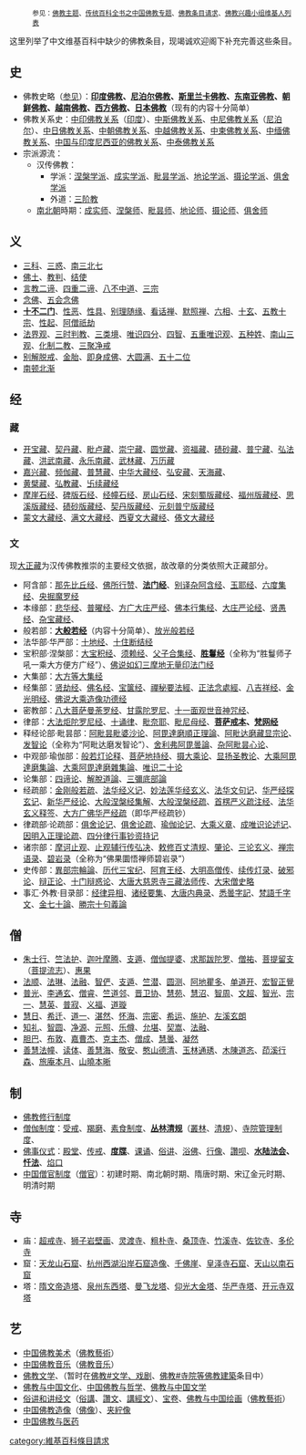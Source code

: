 
:<small>参见：[[:Portal:佛教|佛教主题]]、[[维基百科:传统百科全书条目专题/中国佛教|传统百科全书之中国佛教专题]]、[[:Portal:佛教/维基工程/补充|佛教条目请求]]、[[Wikipedia:佛教兴趣小组维基人列表|佛教兴趣小组维基人列表]]</small>

这里列举了中文维基百科中缺少的佛教条目，现竭诚欢迎阁下补充完善这些条目。

==史==
*佛教史略（[http://doorway.fjnet.com/fojiao/01fjsl/01fjsl.htm 参见]）：'''[[印度佛教|印度佛教]]、[[尼泊尔佛教|尼泊尔佛教]]、[[斯里兰卡佛教|斯里兰卡佛教]]、[[东南亚佛教|东南亚佛教]]、[[朝鲜佛教|朝鲜佛教]]、[[越南佛教|越南佛教]]、[[西方佛教|西方佛教]]、[[日本佛教|日本佛教]]'''（现有的内容十分简单）
*佛教关系史：[[中印佛教关系|中印佛教关系]]（[[印度|印度]]）、[[中斯佛教关系|中斯佛教关系]]、[[中尼佛教关系|中尼佛教关系]]（[[尼泊尔|尼泊尔]]）、[[中日佛教关系|中日佛教关系]]、[[中朝佛教关系|中朝佛教关系]]、[[中越佛教关系|中越佛教关系]]、[[中柬佛教关系|中柬佛教关系]]、[[中缅佛教关系|中缅佛教关系]]、[[中国与印度尼西亚的佛教关系|中国与印度尼西亚的佛教关系]]、[[中泰佛教关系|中泰佛教关系]]
*宗派源流：
**汉传佛教：
***学派：[[涅槃学派|涅槃学派]]、[[成实学派|成实学派]]、[[毗昙学派|毗昙学派]]、[[地论学派|地论学派]]、[[摄论学派|摄论学派]]、[[俱舍学派|俱舍学派]]
***外道：[[三阶教|三阶教]]
**[[南北朝|南北朝]]時期：[[成实师|成实师]]、[[涅槃师|涅槃师]]、[[毗昙师|毗昙师]]、[[地论师|地论师]]、[[摄论师|摄论师]]、[[俱舍师|俱舍师]]

==义==
*[[三科|三科]]、[[三惑|三惑]]、[[南三北七|南三北七]]
*[[佛土|佛土]]、[[教判|教判]]、[[结使|结使]]
*[[言教二谛|言教二谛]]、[[四重二谛|四重二谛]]、[[八不中道|八不中道]]、[[三宗|三宗]]
*[[念佛|念佛]]、[[五会念佛|五会念佛]]
*'''[[十不二门|十不二门]]'''、[[性恶|性恶]]、[[性具|性具]]、[[别理随缘|别理随缘]]、[[看话禅|看话禅]]、[[默照禅|默照禅]]、[[六相|六相]]、[[十玄|十玄]]、[[五教十宗|五教十宗]]、[[性起|性起]]、[[阿僧祇劫|阿僧祇劫]]
*[[法界观|法界观]]、[[三时判教|三时判教]]、[[三类境|三类境]]、[[唯识四分|唯识四分]]、[[四智|四智]]、[[五重唯识观|五重唯识观]]、[[五种姓|五种姓]]、[[南山三观|南山三观]]、[[化制二教|化制二教]]、[[三聚净戒|三聚净戒]]
*[[别解脱戒|别解脱戒]]、[[金胎|金胎]]、[[即身成佛|即身成佛]]、[[大圆满|大圆满]]、[[五十二位|五十二位]]
*[[南顿北渐|南顿北渐]]

==经==
===藏===
*[[开宝藏|开宝藏]]、[[契丹藏|契丹藏]]、[[毗卢藏|毗卢藏]]、[[崇宁藏|崇宁藏]]、[[圆觉藏|圆觉藏]]、[[资福藏|资福藏]]、[[碛砂藏|碛砂藏]]、[[普宁藏|普宁藏]]、[[弘法藏|弘法藏]]、[[洪武南藏|洪武南藏]]、[[永乐南藏|永乐南藏]]、[[武林藏|武林藏]]、[[万历藏|万历藏]]
*[[嘉兴藏|嘉兴藏]]、[[频伽藏|频伽藏]]、[[普慧藏|普慧藏]]、[[中华大藏经|中华大藏经]]、[[弘安藏|弘安藏]]、[[天海藏|天海藏]]、
*[[黄檗藏|黄檗藏]]、[[弘教藏|弘教藏]]、[[卐续藏经|卐续藏经]]
*[[摩崖石经|摩崖石经]]、[[碑版石经|碑版石经]]、[[经幢石经|经幢石经]]、[[房山石经|房山石经]]、[[宋刻蜀版藏经|宋刻蜀版藏经]]、[[福州版藏经|福州版藏经]]、[[思溪版藏经|思溪版藏经]]、[[碛砂版藏经|碛砂版藏经]]、[[契丹版藏经|契丹版藏经]]、[[元刻普宁版藏经|元刻普宁版藏经]]
*[[蒙文大藏经|蒙文大藏经]]、[[满文大藏经|满文大藏经]]、[[西夏文大藏经|西夏文大藏经]]、[[傣文大藏经|傣文大藏经]]

===文===
现[[大正藏|大正藏]]为汉传佛教推崇的主要经文依据，故改章的分类依照大正藏部分。

*阿含部：[[那先比丘经|那先比丘经]]、[[佛所行赞|佛所行赞]]、'''[[法门经|法门经]]'''、[[别译杂阿含经|别译杂阿含经]]、[[玉耶经|玉耶经]]、[[六度集经|六度集经]]、[[央掘魔罗经|央掘魔罗经]]
*本缘部：[[悲华经|悲华经]]、[[普曜经|普曜经]]、[[方广大庄严经|方广大庄严经]]、[[佛本行集经|佛本行集经]]、[[大庄严论经|大庄严论经]]、[[贤愚经|贤愚经]]、[[杂宝藏经|杂宝藏经]]、
*般若部：'''[[大般若经|大般若经]]'''（内容十分简单）、[[放光般若经|放光般若经]]
*法华部·华严部：[[十地经|十地经]]、[[十住断结经|十住断结经]]
*宝积部·涅槃部：[[大宝积经|大宝积经]]、[[须赖经|须赖经]]、[[父子合集经|父子合集经]]、'''[[胜鬘经|胜鬘经]]'''（全称为“胜鬘师子吼一乘大方便方广经”）、[[佛说如幻三摩地无量印法门经|佛说如幻三摩地无量印法门经]]
*大集部：[[大方等大集经|大方等大集经]]
*经集部：[[贤劫经|贤劫经]]、[[佛名经|佛名经]]、[[宝箧经|宝箧经]]、[[禪秘要法經|禪秘要法經]]、[[正法念處經|正法念處經]]、[[八吉祥经|八吉祥经]]、[[金光明经|金光明经]]、[[佛说大乘造像功德经|佛说大乘造像功德经]]
*密教部：[[八大菩萨曼荼罗经|八大菩萨曼荼罗经]]、[[甘露陀罗尼|甘露陀罗尼]]、[[十一面观世音神咒经|十一面观世音神咒经]]、
*律部：[[大法炬陀罗尼经|大法炬陀罗尼经]]、[[十诵律|十诵律]]、[[毗奈耶|毗奈耶]]、[[毗尼母经|毗尼母经]]、'''[[菩萨戒本|菩萨戒本]]、[[菩薩戒經|梵网经]]'''
*释经论部·毗昙部：[[阿毗昙毗婆沙论|阿毗昙毗婆沙论]]、[[阿毘達磨順正理論|阿毘達磨順正理論]]、[[阿毗达磨藏显宗论|阿毗达磨藏显宗论]]、[[发智论|发智论]]（全称为“阿毗达磨发智论”）、[[舍利弗阿毘曇論|舍利弗阿毘曇論]]、[[杂阿毗昙心论|杂阿毗昙心论]]、
*中观部·瑜伽部：[[般若灯论释|般若灯论释]]、[[菩萨地持经|菩萨地持经]]、[[摄大乘论|摄大乘论]]、[[显扬圣教论|显扬圣教论]]、[[大乘阿毘達磨集論|大乘阿毘達磨集論]]、[[大乘阿毘達磨雜集論|大乘阿毘達磨雜集論]]、[[唯识二十论|唯识二十论]]
*论集部：[[四谛论|四谛论]]、[[解脫道論|解脫道論]]、[[三彌底部論|三彌底部論]]
*经疏部：[[金刚般若疏|金刚般若疏]]、[[法华经义记|法华经义记]]、[[妙法莲华经玄义|妙法莲华经玄义]]、[[法华文句记|法华文句记]]、[[华严经探玄记|华严经探玄记]]、[[新华严经论|新华严经论]]、[[大般涅槃经集解|大般涅槃经集解]]、[[大般涅槃经疏|大般涅槃经疏]]、[[首楞严义疏注经|首楞严义疏注经]]、[[法华玄义释签|法华玄义释签]]、[[大方广佛华严经疏|大方广佛华严经疏]]（即华严经疏钞）
*律疏部·论疏部：[[俱舍论记|俱舍论记]]、[[俱舍论疏|俱舍论疏]]、[[瑜伽论记|瑜伽论记]]、[[大乘义章|大乘义章]]、[[成唯识论述记|成唯识论述记]]、[[因明入正理论疏|因明入正理论疏]]、[[四分律行事钞资持记|四分律行事钞资持记]]
*诸宗部：[[摩诃止观|摩诃止观]]、[[止观辅行传弘决|止观辅行传弘决]]、[[敕修百丈清规|敕修百丈清规]]、[[肇论|肇论]]、[[三论玄义|三论玄义]]、[[禅宗语录|禅宗语录]]、[[碧岩录|碧岩录]]（全称为“佛果圜悟禅师碧岩录”）
*史传部：[[異部宗輪論|異部宗輪論]]、[[历代三宝纪|历代三宝纪]]、[[阿育王经|阿育王经]]、[[大明高僧传|大明高僧传]]、[[续传灯录|续传灯录]]、[[破邪论|破邪论]]、[[辩正论|辩正论]]、[[十门辩惑论|十门辩惑论]]、[[大唐大慈恩寺三藏法师传|大唐大慈恩寺三藏法师传]]、[[大宋僧史略|大宋僧史略]]
*事汇·外教·目录部：[[经律异相|经律异相]]、[[诸经要集|诸经要集]]、[[大唐内典录|大唐内典录]]、[[悉曇字記|悉曇字記]]、[[梵語千字文|梵語千字文]]、[[金七十論|金七十論]]、[[勝宗十句義論|勝宗十句義論]]

== 僧 ==
*[[朱士行|朱士行]]、[[竺法护|竺法护]]、[[迦叶摩腾|迦叶摩腾]]、[[支遁|支遁]]、[[僧伽提婆|僧伽提婆]]、[[求那跋陀罗|求那跋陀罗]]、[[僧祐|僧祐]]、[[菩提留支|菩提留支]]（[[菩提流志|菩提流志]]）、[[惠果|惠果]]
*[[法顺|法顺]]、[[法琳|法琳]]、[[法融|法融]]、[[智俨|智俨]]、[[支遁|支遁]]、[[竺潜|竺潜]]、[[圆测|圆测]]、[[阿地瞿多|阿地瞿多]]、[[单道开|单道开]]、[[宏智正覺|宏智正覺]]
*[[普光|普光]]、[[李通玄|李通玄]]、[[僧睿|僧睿]]、[[竺道邻|竺道邻]]、[[晋卫协|晋卫协]]、[[慧苑|慧苑]]、[[慧沼|慧沼]]、[[智周|智周]]、[[文超|文超]]、[[智光|智光]]、[[宗一|宗一]]、[[慧英|慧英]]、[[普寂|普寂]]、[[义福|义福]]、[[道璇|道璇]]
*[[慧日|慧日]]、[[希迁|希迁]]、[[道一|道一]]、[[湛然|湛然]]、[[怀海|怀海]]、[[宗密|宗密]]、[[希运|希运]]、[[施护|施护]]、[[左溪玄朗|左溪玄朗]]
*[[知礼|知礼]]、[[智圆|智圆]]、[[净源|净源]]、[[元照|元照]]、[[乐僔|乐僔]]、[[允堪|允堪]]、[[契嵩|契嵩]]、[[法融|法融]]、
*[[胆巴|胆巴]]、[[布敦|布敦]]、[[嘉曹杰|嘉曹杰]]、[[克主杰|克主杰]]、[[僧成|僧成]]、[[慧曇|慧曇]]、[[凝然|凝然]]
*[[善慧法幢|善慧法幢]]、[[读体|读体]]、[[善慧海|善慧海]]、[[敬安|敬安]]、[[憨山德清|憨山德清]]、[[玉林通琇|玉林通琇]]、[[木陳道忞|木陳道忞]]、[[茚溪行森|茚溪行森]]、[[旅庵本月|旅庵本月]]、[[山曉本晰|山曉本晰]]

==制==
*[[佛教修行制度|佛教修行制度]]
*[[僧伽#僧伽制度|僧伽制度]]：[[受戒|受戒]]、[[羯磨|羯磨]]、[[斋食|素食制度]]、'''[[丛林清规|丛林清规]]'''（[[叢林_(佛教)|叢林]]、[[清規|清規]]）、[[寺院管理制度|寺院管理制度]]、
*[[佛事仪式|佛事仪式]]：[[殿堂|殿堂]]、[[传戒|传戒]]、'''[[度牒|度牒]]'''、[[课诵|课诵]]、[[俗讲|俗讲]]、[[浴佛|浴佛]]、[[行像|行像]]、[[讚呗|讚呗]]、'''[[水陆法会|水陆法会]]、[[忏法|忏法]]'''、[[焰口|焰口]]
*[[中国僧官制度|中国僧官制度]]（[[僧官|僧官]]）：初建时期、南北朝时期、隋唐时期、宋辽金元时期、明清时期

==寺==
*庙：[[超戒寺|超戒寺]]、[[狮子岩壁画|狮子岩壁画]]、[[灵渡寺|灵渡寺]]、[[粗朴寺|粗朴寺]]、[[桑顶寺|桑顶寺]]、[[竹溪寺|竹溪寺]]、[[佐钦寺|佐钦寺]]、[[多伦寺|多伦寺]]
*窟：[[天龙山石窟|天龙山石窟]]、[[杭州西湖沿岸石窟造像|杭州西湖沿岸石窟造像]]、[[千佛崖|千佛崖]]、[[皇泽寺石窟|皇泽寺石窟]]、[[天山以南石窟|天山以南石窟]]
*塔：[[隋文帝造塔|隋文帝造塔]]、[[泉州东西塔|泉州东西塔]]、[[曼飞龙塔|曼飞龙塔]]、[[仰光大金塔|仰光大金塔]]、[[华严寺塔|华严寺塔]]、[[开元寺双塔|开元寺双塔]]

==艺==
*[[中国佛教美术|中国佛教美术]]（[[佛教藝術|佛教藝術]]）
*[[中国佛教音乐|中国佛教音乐]]（[[佛教音乐|佛教音乐]]）
*[[佛教文学|佛教文学]]、{{le|佛教建筑|Buddhist architecture}}（暂时在[[佛教#文学、戏剧|佛教#文学、戏剧]]、[[佛教#寺院等佛教建築|佛教#寺院等佛教建築]]条目中）
*[[佛教与中国文化|佛教与中国文化]]、[[中国佛教与哲学|中国佛教与哲学]]、[[佛教与中国文学|佛教与中国文学]]
*[[俗讲和讲经文|俗讲和讲经文]]（[[俗講|俗講]]、[[讚文|讚文]]、[[講經文|講經文]]）、[[宝卷|宝卷]]、[[佛教与中国绘画|佛教与中国绘画]]（[[佛教藝術|佛教藝術]]）
*[[中国佛教造像|中国佛教造像]]（[[佛像|佛像]]）、[[夹紵像|夹紵像]]
*[[中国佛教与医药|中国佛教与医药]]

[[category:維基百科條目請求|category:維基百科條目請求]]